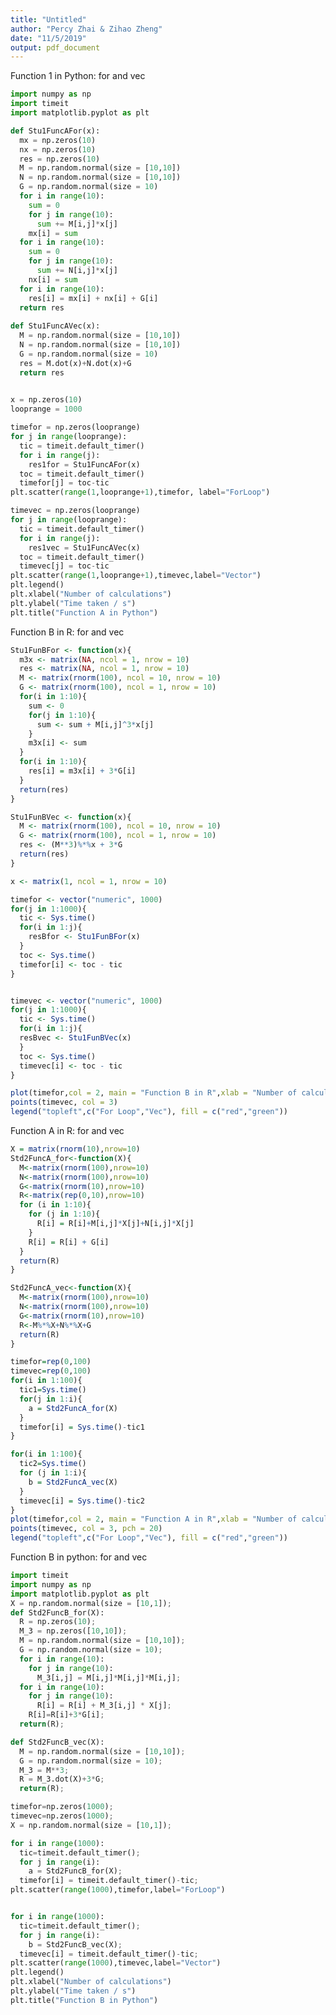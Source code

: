```yaml
---
title: "Untitled"
author: "Percy Zhai & Zihao Zheng"
date: "11/5/2019"
output: pdf_document
---
```


Function 1 in Python: for and vec
```python
import numpy as np
import timeit
import matplotlib.pyplot as plt

def Stu1FuncAFor(x):
  mx = np.zeros(10)
  nx = np.zeros(10)
  res = np.zeros(10)
  M = np.random.normal(size = [10,10])
  N = np.random.normal(size = [10,10])
  G = np.random.normal(size = 10)
  for i in range(10):
    sum = 0
    for j in range(10):
      sum += M[i,j]*x[j]
    mx[i] = sum
  for i in range(10):
    sum = 0
    for j in range(10):
      sum += N[i,j]*x[j]
    nx[i] = sum
  for i in range(10):
    res[i] = mx[i] + nx[i] + G[i]
  return res
  
def Stu1FuncAVec(x):
  M = np.random.normal(size = [10,10])
  N = np.random.normal(size = [10,10])
  G = np.random.normal(size = 10)
  res = M.dot(x)+N.dot(x)+G
  return res
  

x = np.zeros(10)
looprange = 1000

timefor = np.zeros(looprange)
for j in range(looprange):
  tic = timeit.default_timer()
  for i in range(j):
    res1for = Stu1FuncAFor(x)
  toc = timeit.default_timer()
  timefor[j] = toc-tic
plt.scatter(range(1,looprange+1),timefor, label="ForLoop")

timevec = np.zeros(looprange)
for j in range(looprange):
  tic = timeit.default_timer()
  for i in range(j):
    res1vec = Stu1FuncAVec(x)
  toc = timeit.default_timer()
  timevec[j] = toc-tic
plt.scatter(range(1,looprange+1),timevec,label="Vector")
plt.legend()
plt.xlabel("Number of calculations")
plt.ylabel("Time taken / s")
plt.title("Function A in Python")
```

Function B in R: for and vec
```r
Stu1FunBFor <- function(x){
  m3x <- matrix(NA, ncol = 1, nrow = 10)
  res <- matrix(NA, ncol = 1, nrow = 10)
  M <- matrix(rnorm(100), ncol = 10, nrow = 10)
  G <- matrix(rnorm(100), ncol = 1, nrow = 10)
  for(i in 1:10){
    sum <- 0
    for(j in 1:10){
      sum <- sum + M[i,j]^3*x[j]
    }
    m3x[i] <- sum
  }
  for(i in 1:10){
    res[i] = m3x[i] + 3*G[i]
  }
  return(res)
}

Stu1FunBVec <- function(x){
  M <- matrix(rnorm(100), ncol = 10, nrow = 10)
  G <- matrix(rnorm(100), ncol = 1, nrow = 10)
  res <- (M**3)%*%x + 3*G
  return(res)
}

x <- matrix(1, ncol = 1, nrow = 10)

timefor <- vector("numeric", 1000)
for(j in 1:1000){
  tic <- Sys.time()
  for(i in 1:j){
    resBfor <- Stu1FunBFor(x)
  }
  toc <- Sys.time()
  timefor[i] <- toc - tic
}


timevec <- vector("numeric", 1000)
for(j in 1:1000){
  tic <- Sys.time()
  for(i in 1:j){
  resBvec <- Stu1FunBVec(x)
  }
  toc <- Sys.time()
  timevec[i] <- toc - tic
}

plot(timefor,col = 2, main = "Function B in R",xlab = "Number of calculations",ylab = "Time taken / s")
points(timevec, col = 3)
legend("topleft",c("For Loop","Vec"), fill = c("red","green"))
```

Function A in R: for and vec
```r
X = matrix(rnorm(10),nrow=10)
Std2FuncA_for<-function(X){
  M<-matrix(rnorm(100),nrow=10)
  N<-matrix(rnorm(100),nrow=10)
  G<-matrix(rnorm(10),nrow=10)
  R<-matrix(rep(0,10),nrow=10)
  for (i in 1:10){
    for (j in 1:10){
      R[i] = R[i]+M[i,j]*X[j]+N[i,j]*X[j]
    }
    R[i] = R[i] + G[i]
  }
  return(R)
}

Std2FuncA_vec<-function(X){
  M<-matrix(rnorm(100),nrow=10)
  N<-matrix(rnorm(100),nrow=10)
  G<-matrix(rnorm(10),nrow=10)
  R<-M%*%X+N%*%X+G
  return(R)
}

timefor=rep(0,100)
timevec=rep(0,100)
for(i in 1:100){
  tic1=Sys.time()
  for(j in 1:i){
    a = Std2FuncA_for(X)
  }
  timefor[i] = Sys.time()-tic1
}

for(i in 1:100){
  tic2=Sys.time()
  for (j in 1:i){
    b = Std2FuncA_vec(X)
  }
  timevec[i] = Sys.time()-tic2
}
plot(timefor,col = 2, main = "Function A in R",xlab = "Number of calculations",ylab = "Time taken / s",pch = 20)
points(timevec, col = 3, pch = 20)
legend("topleft",c("For Loop","Vec"), fill = c("red","green"))
```

Function B in python: for and vec
```python
import timeit
import numpy as np
import matplotlib.pyplot as plt
X = np.random.normal(size = [10,1]);
def Std2FuncB_for(X):
  R = np.zeros(10);
  M_3 = np.zeros([10,10]);
  M = np.random.normal(size = [10,10]);
  G = np.random.normal(size = 10);
  for i in range(10):
    for j in range(10):
      M_3[i,j] = M[i,j]*M[i,j]*M[i,j];
  for i in range(10):
    for j in range(10):
      R[i] = R[i] + M_3[i,j] * X[j];
    R[i]=R[i]+3*G[i];  
  return(R);

def Std2FuncB_vec(X):
  M = np.random.normal(size = [10,10]);
  G = np.random.normal(size = 10);
  M_3 = M**3;
  R = M_3.dot(X)+3*G;
  return(R);

timefor=np.zeros(1000);
timevec=np.zeros(1000);
X = np.random.normal(size = [10,1]);

for i in range(1000):
  tic=timeit.default_timer();
  for j in range(i):
    a = Std2FuncB_for(X);
  timefor[i] = timeit.default_timer()-tic;
plt.scatter(range(1000),timefor,label="ForLoop")


for i in range(1000):
  tic=timeit.default_timer();
  for j in range(i):
    b = Std2FuncB_vec(X);
  timevec[i] = timeit.default_timer()-tic;
plt.scatter(range(1000),timevec,label="Vector")
plt.legend()
plt.xlabel("Number of calculations")
plt.ylabel("Time taken / s")
plt.title("Function B in Python")
```
